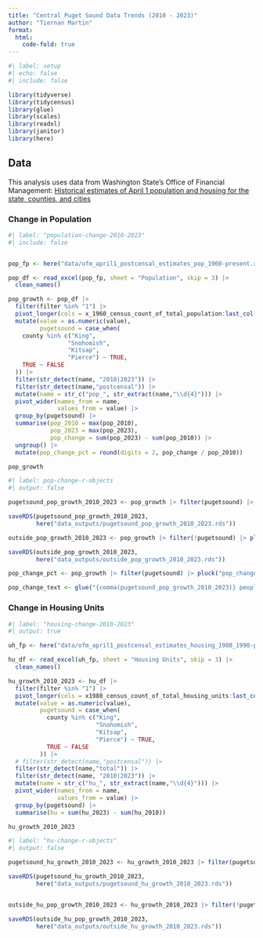 ```yaml
---
title: "Central Puget Sound Data Trends (2010 - 2023)"
author: "Tiernan Martin"
format:
  html:
    code-fold: true
---
```


```r
#| label: setup
#| echo: false
#| include: false

library(tidyverse)
library(tidycensus)
library(glue)
library(scales)
library(readxl)
library(janitor)
library(here)

```


## Data 

This analysis uses data from Washington State's Office of Financial Management: [Historical estimates of April 1 population and housing for the state, counties, and cities](https://ofm.wa.gov/washington-data-research/population-demographics/population-estimates/historical-estimates-april-1-population-and-housing-state-counties-and-cities)

### Change in Population

```r
#| label: "population-change-2010-2023"
#| include: false


pop_fp <- here("data/ofm_april1_postcensal_estimates_pop_1960-present.xlsx")

pop_df <- read_excel(pop_fp, sheet = "Population", skip = 3) |> 
  clean_names()

pop_growth <- pop_df |> 
  filter(filter %in% "1") |> 
  pivot_longer(cols = x_1960_census_count_of_total_population:last_col()) |> 
  mutate(value = as.numeric(value),
         pugetsound = case_when(
    county %in% c("King",
                 "Snohomish",
                 "Kitsap",
                 "Pierce") ~ TRUE,
    TRUE ~ FALSE
  )) |> 
  filter(str_detect(name, "2010|2023")) |> 
  filter(str_detect(name,"postcensal")) |> 
  mutate(name = str_c("pop_", str_extract(name,"\\d{4}"))) |> 
  pivot_wider(names_from = name,
              values_from = value) |> 
  group_by(pugetsound) |> 
  summarise(pop_2010 = max(pop_2010),
            pop_2023 = max(pop_2023),
            pop_change = sum(pop_2023) - sum(pop_2010)) |> 
  ungroup() |> 
  mutate(pop_change_pct = round(digits = 2, pop_change / pop_2010))

pop_growth

```

```r
#| label: pop-change-r-objects
#| output: false

pugetsound_pop_growth_2010_2023 <- pop_growth |> filter(pugetsound) |> pluck("pop_change")

saveRDS(pugetsound_pop_growth_2010_2023,
        here("data_outputs/pugetsound_pop_growth_2010_2023.rds"))

outside_pop_growth_2010_2023 <- pop_growth |> filter(!pugetsound) |> pluck("pop_change")

saveRDS(outside_pop_growth_2010_2023,
        here("data_outputs/outside_pop_growth_2010_2023.rds"))

pop_change_pct <- pop_growth |> filter(pugetsound) |> pluck("pop_change_pct")

pop_change_text <- glue("{comma(pugetsound_pop_growth_2010_2023)} people (a {percent(pop_change_pct)} increase)")
```


### Change in Housing Units

```r
#| label: "housing-change-2010-2023"
#| output: true

uh_fp <- here("data/ofm_april1_postcensal_estimates_housing_1980_1990-present.xlsx")

hu_df <- read_excel(uh_fp, sheet = "Housing Units", skip = 3) |>  
  clean_names()

hu_growth_2010_2023 <- hu_df |> 
  filter(filter %in% "1") |> 
  pivot_longer(cols = x1980_census_count_of_total_housing_units:last_col()) |> 
  mutate(value = as.numeric(value),
         pugetsound = case_when(
           county %in% c("King",
                         "Snohomish",
                         "Kitsap",
                         "Pierce") ~ TRUE,
           TRUE ~ FALSE
         )) |> 
  # filter(str_detect(name,"postcensal")) |> 
  filter(str_detect(name,"total")) |> 
  filter(str_detect(name, "2010|2023")) |>  
  mutate(name = str_c("hu_", str_extract(name,"\\d{4}"))) |> 
  pivot_wider(names_from = name,
              values_from = value) |> 
  group_by(pugetsound) |> 
  summarise(hu = sum(hu_2023) - sum(hu_2010))

hu_growth_2010_2023

```


```r
#| label: "hu-change-r-objects"
#| output: false

pugetsound_hu_growth_2010_2023 <- hu_growth_2010_2023 |> filter(pugetsound) |> pluck("hu")

saveRDS(pugetsound_hu_growth_2010_2023,
        here("data_outputs/pugetsound_hu_growth_2010_2023.rds"))


outside_hu_pop_growth_2010_2023 <- hu_growth_2010_2023 |> filter(!pugetsound) |> pluck("hu")

saveRDS(outside_hu_pop_growth_2010_2023,
        here("data_outputs/outside_hu_growth_2010_2023.rds"))
```

